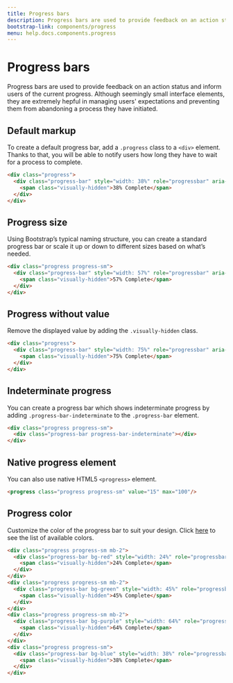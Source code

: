 ```yaml
---
title: Progress bars
description: Progress bars are used to provide feedback on an action status and inform users of the current progress. Although seemingly small interface elements, they are extremely hepful in managing users' expectations and preventing them from abandoning a process they have initiated.
bootstrap-link: components/progress
menu: help.docs.components.progress
---
```


# Progress bars

Progress bars are used to provide feedback on an action status and inform users of the current progress. Although seemingly small interface elements, they are extremely hepful in managing users' expectations and preventing them from abandoning a process they have initiated.

## Default markup

To create a default progress bar, add a `.progress` class to a `<div>` element. Thanks to that, you will be able to notify users how long they have to wait for a process to complete.

~~~html
<div class="progress">
  <div class="progress-bar" style="width: 38%" role="progressbar" aria-valuenow="38" aria-valuemin="0" aria-valuemax="100" aria-label="38% Complete">
    <span class="visually-hidden">38% Complete</span>
  </div>
</div>
~~~


## Progress size

Using Bootstrap’s typical naming structure, you can create a standard progress bar or scale it up or down to different sizes based on what’s needed.

~~~html
<div class="progress progress-sm">
  <div class="progress-bar" style="width: 57%" role="progressbar" aria-valuenow="57" aria-valuemin="0" aria-valuemax="100" aria-label="57% Complete">
    <span class="visually-hidden">57% Complete</span>
  </div>
</div>
~~~


## Progress without value

Remove the displayed value by adding the `.visually-hidden` class.

~~~html
<div class="progress">
  <div class="progress-bar" style="width: 75%" role="progressbar" aria-valuenow="75" aria-valuemin="0" aria-valuemax="100" aria-label="75% Complete">
    <span class="visually-hidden">75% Complete</span>
  </div>
</div>
~~~


## Indeterminate progress

You can create a progress bar which shows indeterminate progress by adding `.progress-bar-indeterminate` to the `.progress-bar` element.

~~~html
<div class="progress progress-sm">
  <div class="progress-bar progress-bar-indeterminate"></div>
</div>
~~~


## Native progress element

You can also use native HTML5 `<progress>` element.

~~~html
<progress class="progress progress-sm" value="15" max="100"/>
~~~


## Progress color

Customize the color of the progress bar to suit your design. Click [here](colors) to see the list of available colors.

~~~html
<div class="progress progress-sm mb-2">
  <div class="progress-bar bg-red" style="width: 24%" role="progressbar" aria-valuenow="24" aria-valuemin="0" aria-valuemax="100" aria-label="24% Complete">
    <span class="visually-hidden">24% Complete</span>
  </div>
</div>
<div class="progress progress-sm mb-2">
  <div class="progress-bar bg-green" style="width: 45%" role="progressbar" aria-valuenow="45" aria-valuemin="0" aria-valuemax="100" aria-label="45% Complete">
    <span class="visually-hidden">45% Complete</span>
  </div>
</div>
<div class="progress progress-sm mb-2">
  <div class="progress-bar bg-purple" style="width: 64%" role="progressbar" aria-valuenow="64" aria-valuemin="0" aria-valuemax="100" aria-label="64% Complete">
    <span class="visually-hidden">64% Complete</span>
  </div>
</div>
<div class="progress progress-sm">
  <div class="progress-bar bg-blue" style="width: 38%" role="progressbar" aria-valuenow="38" aria-valuemin="0" aria-valuemax="100" aria-label="38% Complete">
    <span class="visually-hidden">38% Complete</span>
  </div>
</div>
~~~
